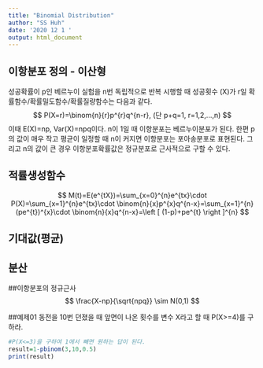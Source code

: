 ```yaml
---
title: "Binomial Distribution"
author: "SS Huh"
date: '2020 12 1 '
output: html_document
---
```


## 이항분포 정의 - 이산형

성공확률이 p인 베르누이 실험을 n번 독립적으로 반복 시행할 때 성공횟수 (X)가 r일 확률함수/확률밀도함수/확률질량함수는 다음과 같다.
$$
P(X=r)=\binom{n}{r}p^{r}q^{n-r}, (단 p+q=1, r=1,2,...,n)
$$
이때 E(X)=np, Var(X)=npq이다.
n이 1일 때 이항분포는 베르누이분포가 된다. 한편 p의 값이 매우 작고 평균이 일정할 때 n이 커지면 이항분포는 포아송분포로 표현된다. 그리고 n의 값이 큰 경우 이항분포확률값은 정규분포로 근사적으로 구할 수 있다.

## 적률생성함수

$$
M(t)=E(e^{tX})=\sum_{x=0}^{n}e^{tx}\cdot P(X)=\sum_{x=1}^{n}e^{tx}\cdot \binom{n}{x}p^{x}q^{n-x}=\sum_{x=1}^{n}(pe^{t})^{x}\cdot \binom{n}{x}q^{n-x}=\left [ (1-p)+pe^{t} \right ]^{n}
$$

## 기대값(평균)
## 분산

##이항분포의 정규근사
$$
\frac{X-np}{\sqrt{npq}} \sim N(0,1)
$$

##예제01
동전을 10번 던졌을 때 앞면이 나온 횟수를 변수 X라고 할 때 P(X>=4)를 구하라.
```r
#P(X<=3)을 구하여 1에서 빼면 원하는 답이 된다.
result=1-pbinom(3,10,0.5)
print(result)
```




